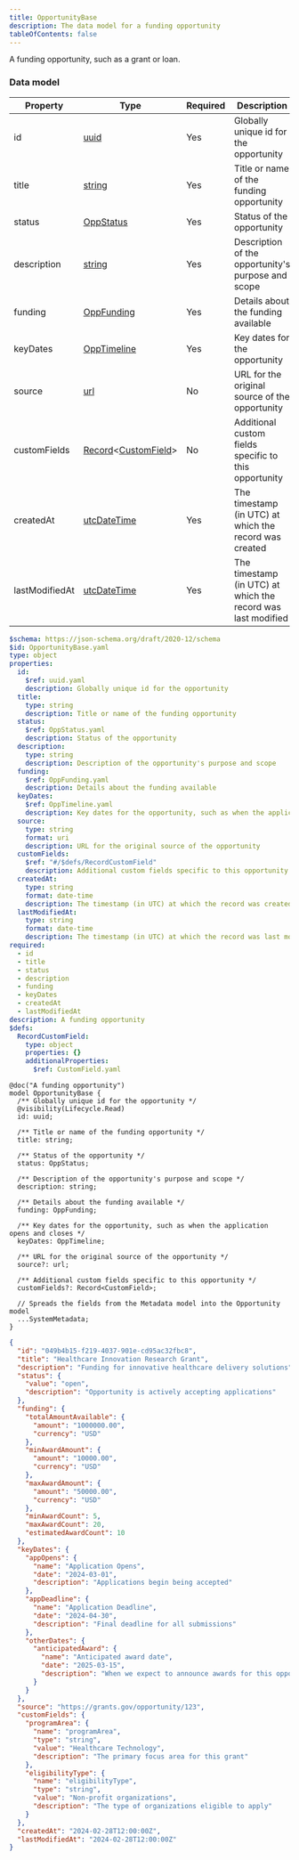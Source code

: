 ```yaml
---
title: OpportunityBase
description: The data model for a funding opportunity
tableOfContents: false
---
```



A funding opportunity, such as a grant or loan.

### Data model

<Tabs>
  <TabItem label="Table">

| Property       | Type                                                                                   | Required | Description                                                  |
| -------------- | -------------------------------------------------------------------------------------- | -------- | ------------------------------------------------------------ |
| id             | [uuid](/protocol/types/string#uuid)                                                    | Yes      | Globally unique id for the opportunity                       |
| title          | [string](/protocol/types/string#string)                                                | Yes      | Title or name of the funding opportunity                     |
| status         | [OppStatus](/protocol/models/opp-status)                                               | Yes      | Status of the opportunity                                    |
| description    | [string](/protocol/types/string#string)                                                | Yes      | Description of the opportunity's purpose and scope           |
| funding        | [OppFunding](/protocol/models/opp-funding)                                             | Yes      | Details about the funding available                          |
| keyDates       | [OppTimeline](/protocol/models/opp-timeline)                                           | Yes      | Key dates for the opportunity                                |
| source         | [url](/protocol/types/string#url)                                                      | No       | URL for the original source of the opportunity               |
| customFields   | [Record](/protocol/types/other#record)\<[CustomField](/protocol/fields/custom-field)\> | No       | Additional custom fields specific to this opportunity        |
| createdAt      | [utcDateTime](/protocol/types/date#utcdatetime)                                        | Yes      | The timestamp (in UTC) at which the record was created       |
| lastModifiedAt | [utcDateTime](/protocol/types/date#utcdatetime)                                        | Yes      | The timestamp (in UTC) at which the record was last modified |

  </TabItem>

  <TabItem label="JSON Schema">

```yaml
$schema: https://json-schema.org/draft/2020-12/schema
$id: OpportunityBase.yaml
type: object
properties:
  id:
    $ref: uuid.yaml
    description: Globally unique id for the opportunity
  title:
    type: string
    description: Title or name of the funding opportunity
  status:
    $ref: OppStatus.yaml
    description: Status of the opportunity
  description:
    type: string
    description: Description of the opportunity's purpose and scope
  funding:
    $ref: OppFunding.yaml
    description: Details about the funding available
  keyDates:
    $ref: OppTimeline.yaml
    description: Key dates for the opportunity, such as when the application opens and closes
  source:
    type: string
    format: uri
    description: URL for the original source of the opportunity
  customFields:
    $ref: "#/$defs/RecordCustomField"
    description: Additional custom fields specific to this opportunity
  createdAt:
    type: string
    format: date-time
    description: The timestamp (in UTC) at which the record was created.
  lastModifiedAt:
    type: string
    format: date-time
    description: The timestamp (in UTC) at which the record was last modified.
required:
  - id
  - title
  - status
  - description
  - funding
  - keyDates
  - createdAt
  - lastModifiedAt
description: A funding opportunity
$defs:
  RecordCustomField:
    type: object
    properties: {}
    additionalProperties:
      $ref: CustomField.yaml
```

  </TabItem>

  <TabItem label="TypeSpec">

```tsp
@doc("A funding opportunity")
model OpportunityBase {
  /** Globally unique id for the opportunity */
  @visibility(Lifecycle.Read)
  id: uuid;

  /** Title or name of the funding opportunity */
  title: string;

  /** Status of the opportunity */
  status: OppStatus;

  /** Description of the opportunity's purpose and scope */
  description: string;

  /** Details about the funding available */
  funding: OppFunding;

  /** Key dates for the opportunity, such as when the application opens and closes */
  keyDates: OppTimeline;

  /** URL for the original source of the opportunity */
  source?: url;

  /** Additional custom fields specific to this opportunity */
  customFields?: Record<CustomField>;

  // Spreads the fields from the Metadata model into the Opportunity model
  ...SystemMetadata;
}
```

  </TabItem>

  <TabItem label="Example">

```json
{
  "id": "049b4b15-f219-4037-901e-cd95ac32fbc8",
  "title": "Healthcare Innovation Research Grant",
  "description": "Funding for innovative healthcare delivery solutions",
  "status": {
    "value": "open",
    "description": "Opportunity is actively accepting applications"
  },
  "funding": {
    "totalAmountAvailable": {
      "amount": "1000000.00",
      "currency": "USD"
    },
    "minAwardAmount": {
      "amount": "10000.00",
      "currency": "USD"
    },
    "maxAwardAmount": {
      "amount": "50000.00",
      "currency": "USD"
    },
    "minAwardCount": 5,
    "maxAwardCount": 20,
    "estimatedAwardCount": 10
  },
  "keyDates": {
    "appOpens": {
      "name": "Application Opens",
      "date": "2024-03-01",
      "description": "Applications begin being accepted"
    },
    "appDeadline": {
      "name": "Application Deadline",
      "date": "2024-04-30",
      "description": "Final deadline for all submissions"
    },
    "otherDates": {
      "anticipatedAward": {
        "name": "Anticipated award date",
        "date": "2025-03-15",
        "description": "When we expect to announce awards for this opportunity."
      }
    }
  },
  "source": "https://grants.gov/opportunity/123",
  "customFields": {
    "programArea": {
      "name": "programArea",
      "type": "string",
      "value": "Healthcare Technology",
      "description": "The primary focus area for this grant"
    },
    "eligibilityType": {
      "name": "eligibilityType",
      "type": "string",
      "value": "Non-profit organizations",
      "description": "The type of organizations eligible to apply"
    }
  },
  "createdAt": "2024-02-28T12:00:00Z",
  "lastModifiedAt": "2024-02-28T12:00:00Z"
}
```

  </TabItem>
</Tabs>

